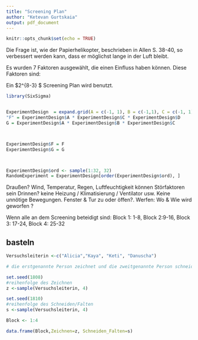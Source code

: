```yaml
---
title: "Screening Plan"
author: "Ketevan Gurtskaia"
output: pdf_document
---
```


```r
knitr::opts_chunk$set(echo = TRUE)
```

\begin{center}
	
\textbf{\Large{Das Helikopterexperiment}} \\

Kaya Maria Bayer, Ketevan Gurtskaia, Alicia Hemmersbach, Danuscha Große-Hering

\end{center}
 
Die Frage ist, wie der Papierhelikopter, beschrieben in Allen S. 38-40, so verbessert werden kann,
dass er möglichst lange in der Luft bleibt.

Es wurden 7 Faktoren ausgewählt, die einen Einfluss haben können. Diese Faktoren sind:
\begin{table}[h]
	\begin{tabular}{l}
		
		Faktor \\
		\hline
		 A = Länge der Flügel \\
		 B = Breite der Flügel \\
     C = Körperlänge \\		 
		 D = Beinlänge \\
		 E = Fußlänge \\
		 F = Breite des Folds \\
		 G = Winkel des Folds  \\
\end{tabular}
\end{table}		 
		 
\begin{table}[h]
	\begin{tabular}{l}
		
		Confounding \\
		\hline
		
		 F = ACD \\
		 G = ABC  \\
		  
\end{tabular}
\end{table}		 
		 		 
 
 Ein $2^{8-3} $ Screening Plan wird benutzt. \newline
```r

library(SixSigma)


ExperimentDesign  = expand.grid(A = c(-1, 1), B = c(-1,1), C = c(-1, 1), D = c(-1,1), E = c(-1,1) )
"F" = ExperimentDesign$A * ExperimentDesign$C * ExperimentDesign$D
G = ExperimentDesign$A * ExperimentDesign$B * ExperimentDesign$C



ExperimentDesign$F = F
ExperimentDesign$G = G



ExperimentDesign$ord <- sample(1:32, 32)
RandomExperiment = ExperimentDesign[order(ExperimentDesign$ord), ]
```
 

\begin{table}[h]
\begin{tabular}{|l|lllllll|}
  \hline
 & A & B & C & D & E & F & G  \\ 
  \hline
  1 & -1 & -1 & -1 & -1 & -1 & -1 & -1  \\ 
  2 & 1 & -1 & -1 & -1 & -1 & 1 & 1 \\ 
  3 & -1 & 1 & -1 & -1 & -1 & -1 & 1  \\ 
  4 & 1 & 1 & -1 & -1 & -1 & 1 & -1  \\ 
  5 & -1 & -1 & 1 & -1 & -1 & 1 & 1  \\ 
  6 & 1 & -1 & 1 & -1 & -1 & -1& -1  \\ 
  7 & -1 & 1 & 1 & -1 & -1 & 1 & -1  \\ 
  8 & 1 & 1 & 1 & -1 & -1 & -1 & 1  \\ 
  9 & -1 & -1 & -1 & 1 & -1 & 1 & -1  \\ 
  10 & 1 & -1 & -1 & 1 & -1 & -1 & 1  \\ 
  11 & -1 & 1 & -1 & 1 & -1 & 1 & 1  \\ 
  12 & 1 & 1 & -1 & 1 & -1 & -1 & -1  \\ 
  13 & -1 & -1 & 1 & 1 & -1 & -1 & 1  \\ 
  14 & 1 & -1 & 1 & 1 & -1 & 1 & -1  \\ 
  15 & -1 & 1 & 1 & 1 & -1 & -1 & -1  \\ 
  16 & 1 & 1 & 1 & 1 & -1 & 1 & 1  \\ 
  17 & -1 & -1 & -1 & -1 & 1 & -1 & -1  \\ 
  18 & 1 & -1 & -1 & -1 & 1 & 1 & 1  \\ 
  19 & -1 & 1 & -1 & -1 & 1 & -1 & 1  \\ 
  20 & 1 & 1 & -1 & -1 & 1 & 1 & -1  \\ 
  21 & -1 & -1 & 1 & -1 & 1 & 1 & 1 \\ 
  22 & 1 & -1 & 1 & -1 & 1 & -1 & -1  \\ 
  23 & -1 & 1 & 1 & -1 & 1 & 1 & -1  \\ 
  24 & 1 & 1 & 1 & -1 & 1 & -1 & 1  \\ 
  25 & -1 & -1 & -1 & 1 & 1 & 1 & -1  \\ 
  26 & 1 & -1 & -1 & 1 & 1 & -1 & 1  \\ 
  27 & -1 & 1 & -1 & 1 & 1 & 1 & 1 \\ 
  28 & 1 & 1 & -1 & 1 & 1 & -1 & -1  \\ 
  29 & -1 & -1 & 1 & 1 & 1 & -1 & 1  \\ 
  30 & 1 & -1 & 1 & 1 & 1 & 1 & -1  \\ 
  31 & -1 & 1 & 1 & 1 & 1 & -1 & -1  \\ 
  32 & 1 & 1 & 1 & 1 & 1 & 1 & 1 \\ 
   \hline
\end{tabular}
\end{table} 
 


\centering
\begin{tabular}{|r|rr|}
  \hline
  Faktor & \multicolumn{2}{c} {Kodierung} \vline \\
  \hline
   & -1 & 1 \\ 
  \hline
 A & 7cm & 12cm \\ 
  B & 5cm & 3cm \\ 
 C & 5cm & 2cm \\ 
  D & 9cm & 4.5cm \\ 
  E & 3cm & 0cm \\ 
 F & 3cm & 1cm \\ 
 G & $100^o$ & $135^o$ \\ 
   \hline
   
\end{tabular}

	

Draußen? Wind, Temperatur, Regen, Luftfeuchtigkeit können Störfaktoren sein \newline
Drinnen? keine Heizung / Klimatisierung / Ventilator usw. Keine unnötige Bewegungen. Fenster & Tur zu oder öffen?. \newline
Werfen: Wo & Wie wird geworfen ?
	
Wenn alle an dem Screening beteidigt sind:
Block 1: 1-8, Block 2:9-16, Block 3: 17-24, Block 4: 25-32

## basteln
```r
Versuchsleiterin <-c("Alicia","Kaya", "Keti", "Danuscha")

# die erstgenannte Person zeichnet und die zweitgenannte Person schneidet/faltet

set.seed(1808)
#reihenfolge des Zeichnen
z <-sample(Versuchsleiterin, 4)

set.seed(1810)
#reihenfolge des Schneiden/Falten
s <-sample(Versuchsleiterin, 4)

Block <- 1:4

data.frame(Block,Zeichnen=z, Schneiden_Falten=s)
```




\begin{table}[ht]
\centering
\begin{tabular}{|r|rrrrrrr|r|r|}
  \hline
 & A & B & C & D & E & F & G & ord & Block\\ 
  \hline
25 & -1 & -1 & -1 & 1 & 1 & 1 & -1 &   1  & 1\\ 
  3 & -1 & 1 & -1 & -1 & -1 & -1 & 1 &   2  & 1\\ 
  27 & -1 & 1 & -1 & 1 & 1 & 1 & 1 &   3 &1\\ 
  13 & -1 & -1 & 1 & 1 & -1 & -1 & 1 &   4 &1\\ 
  24 & 1 & 1 & 1 & -1 & 1 & -1 & 1 &   5 &1\\ 
  16 & 1 & 1 & 1 & 1 & -1 & 1 & 1 &   6 &1 \\ 
  30 & 1 & -1 & 1 & 1 & 1 & 1& -1 &   7 &1\\ 
  9 & -1 & -1 & -1 & 1 & -1 & 1 & -1 &   8 &1 \\ 
  15 & -1 & 1 & 1 & 1 & -1 & -1 &  -1 &   9 &2\\ 
  10 & 1 & -1 & -1 & 1 & -1 & -1& 1 &  10 &2 \\ 
  32 & 1 & 1 & 1 & 1 & 1 & 1 & 1 &  11 &2\\ 
  22 & 1 & -1 & 1 & -1 & 1 & -1 & -1 &  12 &2\\ 
  20 & 1 & 1 & -1 & -1 & 1 & 1 & -1 &  13 &2\\ 
  14 & 1 & -1 & 1 & 1 & -1 & 1 & -1 &  14 &2\\ 
  4 & 1 & 1 & -1 & -1 & -1 & 1 & -1 &  15 &2 \\ 
  11 & -1 & 1 & -1 & 1 & -1 & 1 & 1 &  16&2 \\ 
  17 & -1 & -1 & -1 & -1 & 1 & -1 & -1 &  17 &3 \\ 
  26 & 1 & -1 & -1 & 1 & 1 & -1 & 1 &  18 &3\\ 
  8 & 1 & 1 & 1 & -1 & -1 & -1 & 1 &  19 &3\\ 
  23 & -1 & 1 & 1 & -1 & 1 & 1 & -1 &  20 &3\\ 
  1 & -1 & -1 & -1 & -1 & -1 & -1 & -1 &  21 &3\\ 
  29 & -1 & -1 & 1 & 1 & 1 & -1 & 1 &  22&3 \\ 
  2 & 1 & -1 & -1 & -1 & -1 & 1 & 1 &  23&3 \\ 
  7 & -1 & 1 & 1 & -1 & -1 & 1 & -1 &  24 &3 \\ 
  21 & -1 & -1 & 1 & -1 & 1 & 1 & 1 &  25 &4\\ 
  28 & 1 & 1 & -1 & 1 & 1 & -1 & -1 &  26 &4\\ 
  18 & 1 & -1 & -1 & -1 & 1 & 1 & 1 &  27 &4\\ 
  12 & 1 & 1 & -1 & 1 & -1 & -1 & -1 &  28 &4 \\ 
  6 & 1 & -1 & 1 & -1 & -1 & -1 & -1 &  29 &4 \\ 
  19 & -1 & 1 & -1 & -1 & 1 & -1 & 1 &  30 &4\\ 
  5 & -1 & -1 & 1 & -1 & -1 & 1 & 1 &  31 &4\\ 
  31 & -1 & 1 & 1 & 1 & 1 & -1 & -1 &  32 &4\\ 
   \hline
\end{tabular}
\end{table}
		 
	

